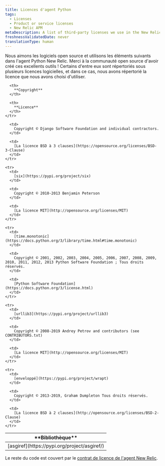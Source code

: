 ```yaml
---
title: Licences d'agent Python
tags:
  - Licenses
  - Product or service licenses
  - New Relic APM
metaDescription: A list of third-party licenses we use in the New Relic Python agent.
freshnessValidatedDate: never
translationType: human
---
```


Nous aimons les logiciels open source et utilisons les éléments suivants dans l&apos;agent Python New Relic. Merci à la communauté open source d&apos;avoir créé ces excellents outils ! Certains d&apos;entre eux sont répertoriés sous plusieurs licences logicielles, et dans ce cas, nous avons répertorié la licence que nous avons choisi d&apos;utiliser.

<table>
  <thead>
    <tr>
      <th width={150}>
        **Bibliothèque**
      </th>

      <th>
        **Copyright**
      </th>

      <th>
        **Licence**
      </th>
    </tr>
  </thead>

  <tbody>
    <tr>
      <td>
        [asgiref](https://pypi.org/project/asgiref/)
      </td>

      <td>
        Copyright © Django Software Foundation and individual contractors.
      </td>

      <td>
        [La licence BSD à 3 clauses](https://opensource.org/licenses/BSD-3-Clause)
      </td>
    </tr>

    <tr>
      <td>
        [six](https://pypi.org/project/six)
      </td>

      <td>
        Copyright © 2010-2013 Benjamin Peterson
      </td>

      <td>
        [La licence MIT](http://opensource.org/licenses/MIT)
      </td>
    </tr>

    <tr>
      <td>
        [time.monotonic](https://docs.python.org/3/library/time.html#time.monotonic)
      </td>

      <td>
        Copyright © 2001, 2002, 2003, 2004, 2005, 2006, 2007, 2008, 2009, 2010, 2011, 2012, 2013 Python Software Foundation ; Tous droits réservés.
      </td>

      <td>
        [Python Software Foundation](https://docs.python.org/3/license.html)
      </td>
    </tr>

    <tr>
      <td>
        [urllib3](https://pypi.org/project/urllib3)
      </td>

      <td>
        Copyright © 2008-2019 Andrey Petrov and contributors (see CONTRIBUTORS.txt)
      </td>

      <td>
        [La licence MIT](http://opensource.org/licenses/MIT)
      </td>
    </tr>

    <tr>
      <td>
        [enveloppé](https://pypi.org/project/wrapt)
      </td>

      <td>
        Copyright © 2013-2019, Graham Dumpleton Tous droits réservés.
      </td>

      <td>
        [La licence BSD à 2 clauses](http://opensource.org/licenses/BSD-2-Clause)
      </td>
    </tr>
  </tbody>
</table>

Le reste du code est couvert par le [contrat de licence de l&apos;agent New Relic](/docs/licenses/license-information/other-licenses/new-relic-agent-license).